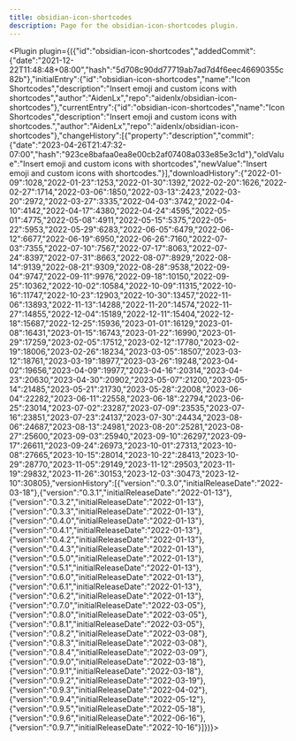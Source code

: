 ---
title: obsidian-icon-shortcodes
description: Page for the obsidian-icon-shortcodes plugin.
---


<Plugin plugin={({"id":"obsidian-icon-shortcodes","addedCommit":{"date":"2021-12-22T11:48:48+08:00","hash":"5d708c90dd77719ab7ad7d4f6eec46690355c82b"},"initialEntry":{"id":"obsidian-icon-shortcodes","name":"Icon Shortcodes","description":"Insert emoji and custom icons with shortcodes","author":"AidenLx","repo":"aidenlx/obsidian-icon-shortcodes"},"currentEntry":{"id":"obsidian-icon-shortcodes","name":"Icon Shortcodes","description":"Insert emoji and custom icons with shortcodes.","author":"AidenLx","repo":"aidenlx/obsidian-icon-shortcodes"},"changeHistory":[{"property":"description","commit":{"date":"2023-04-26T21:47:32-07:00","hash":"923ce8bafaa0ea8e00cb2af07408a033e85e3c1d"},"oldValue":"Insert emoji and custom icons with shortcodes","newValue":"Insert emoji and custom icons with shortcodes."}],"downloadHistory":{"2022-01-09":1028,"2022-01-23":1253,"2022-01-30":1392,"2022-02-20":1626,"2022-02-27":1714,"2022-03-06":1850,"2022-03-13":2423,"2022-03-20":2972,"2022-03-27":3335,"2022-04-03":3742,"2022-04-10":4142,"2022-04-17":4380,"2022-04-24":4595,"2022-05-01":4775,"2022-05-08":4911,"2022-05-15":5375,"2022-05-22":5953,"2022-05-29":6283,"2022-06-05":6479,"2022-06-12":6677,"2022-06-19":6950,"2022-06-26":7160,"2022-07-03":7355,"2022-07-10":7567,"2022-07-17":8063,"2022-07-24":8397,"2022-07-31":8663,"2022-08-07":8929,"2022-08-14":9139,"2022-08-21":9309,"2022-08-28":9538,"2022-09-04":9747,"2022-09-11":9976,"2022-09-18":10150,"2022-09-25":10362,"2022-10-02":10584,"2022-10-09":11315,"2022-10-16":11747,"2022-10-23":12903,"2022-10-30":13457,"2022-11-06":13893,"2022-11-13":14288,"2022-11-20":14574,"2022-11-27":14855,"2022-12-04":15189,"2022-12-11":15404,"2022-12-18":15687,"2022-12-25":15936,"2023-01-01":16129,"2023-01-08":16431,"2023-01-15":16743,"2023-01-22":16990,"2023-01-29":17259,"2023-02-05":17512,"2023-02-12":17780,"2023-02-19":18006,"2023-02-26":18234,"2023-03-05":18507,"2023-03-12":18761,"2023-03-19":18977,"2023-03-26":19248,"2023-04-02":19656,"2023-04-09":19977,"2023-04-16":20314,"2023-04-23":20630,"2023-04-30":20902,"2023-05-07":21200,"2023-05-14":21485,"2023-05-21":21730,"2023-05-28":22008,"2023-06-04":22282,"2023-06-11":22558,"2023-06-18":22794,"2023-06-25":23014,"2023-07-02":23287,"2023-07-09":23535,"2023-07-16":23851,"2023-07-23":24137,"2023-07-30":24434,"2023-08-06":24687,"2023-08-13":24981,"2023-08-20":25281,"2023-08-27":25600,"2023-09-03":25940,"2023-09-10":26297,"2023-09-17":26611,"2023-09-24":26973,"2023-10-01":27313,"2023-10-08":27665,"2023-10-15":28014,"2023-10-22":28413,"2023-10-29":28770,"2023-11-05":29149,"2023-11-12":29503,"2023-11-19":29832,"2023-11-26":30153,"2023-12-03":30473,"2023-12-10":30805},"versionHistory":[{"version":"0.3.0","initialReleaseDate":"2022-03-18"},{"version":"0.3.1","initialReleaseDate":"2022-01-13"},{"version":"0.3.2","initialReleaseDate":"2022-01-13"},{"version":"0.3.3","initialReleaseDate":"2022-01-13"},{"version":"0.4.0","initialReleaseDate":"2022-01-13"},{"version":"0.4.1","initialReleaseDate":"2022-01-13"},{"version":"0.4.2","initialReleaseDate":"2022-01-13"},{"version":"0.4.3","initialReleaseDate":"2022-01-13"},{"version":"0.5.0","initialReleaseDate":"2022-01-13"},{"version":"0.5.1","initialReleaseDate":"2022-01-13"},{"version":"0.6.0","initialReleaseDate":"2022-01-13"},{"version":"0.6.1","initialReleaseDate":"2022-01-13"},{"version":"0.6.2","initialReleaseDate":"2022-01-13"},{"version":"0.7.0","initialReleaseDate":"2022-03-05"},{"version":"0.8.0","initialReleaseDate":"2022-03-05"},{"version":"0.8.1","initialReleaseDate":"2022-03-05"},{"version":"0.8.2","initialReleaseDate":"2022-03-08"},{"version":"0.8.3","initialReleaseDate":"2022-03-08"},{"version":"0.8.4","initialReleaseDate":"2022-03-09"},{"version":"0.9.0","initialReleaseDate":"2022-03-18"},{"version":"0.9.1","initialReleaseDate":"2022-03-18"},{"version":"0.9.2","initialReleaseDate":"2022-03-19"},{"version":"0.9.3","initialReleaseDate":"2022-04-02"},{"version":"0.9.4","initialReleaseDate":"2022-05-12"},{"version":"0.9.5","initialReleaseDate":"2022-05-18"},{"version":"0.9.6","initialReleaseDate":"2022-06-16"},{"version":"0.9.7","initialReleaseDate":"2022-10-16"}]})}></Plugin>